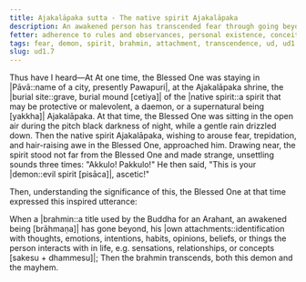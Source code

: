 ```yaml
---
title: Ajakalāpaka sutta - The native spirit Ajakalāpaka
description: An awakened person has transcended fear through going beyond their own attachments.
fetter: adherence to rules and observances, personal existence, conceit, ignorance
tags: fear, demon, spirit, brahmin, attachment, transcendence, ud, ud1
slug: ud1.7
---
```


Thus have I heard—At At one time, the Blessed One was staying in |Pāvā::name of a city, presently Pawapuri|, at the Ajakalāpaka shrine, the |burial site::grave, burial mound [cetiya]| of the |native spirit::a spirit that may be protective or malevolent, a daemon, or a supernatural being [yakkha]| Ajakalāpaka. At that time, the Blessed One was sitting in the open air during the pitch black darkness of night, while a gentle rain drizzled down. Then the native spirit Ajakalāpaka, wishing to arouse fear, trepidation, and hair-raising awe in the Blessed One, approached him. Drawing near, the spirit stood not far from the Blessed One and made strange, unsettling sounds three times: "Akkulo! Pakkulo!" He then said, "This is your |demon::evil spirit [pisāca]|, ascetic!"

Then, understanding the significance of this, the Blessed One at that time expressed this inspired utterance:

When a |brahmin::a title used by the Buddha for an Arahant, an awakened being [brāhmaṇa]| has gone beyond,
his |own attachments::identification with thoughts, emotions, intentions, habits, opinions, beliefs, or things the person interacts with in life, e.g. sensations, relationships, or concepts [sakesu + dhammesu]|;
Then the brahmin transcends,
both this demon and the mayhem.